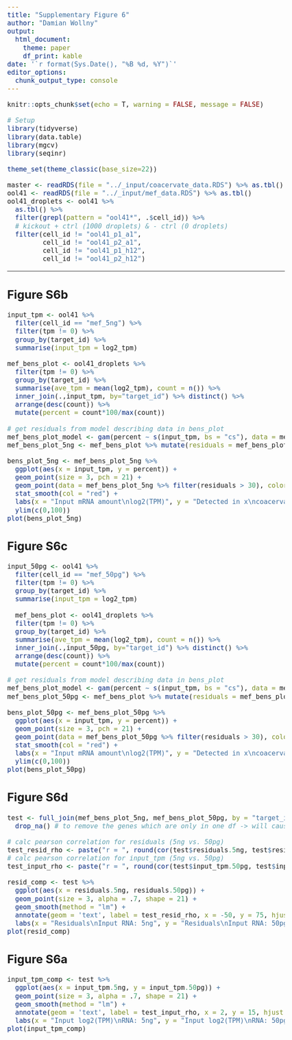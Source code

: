 ```yaml
---
title: "Supplementary Figure 6"
author: "Damian Wollny"
output:
  html_document:
    theme: paper
    df_print: kable
date: '`r format(Sys.Date(), "%B %d, %Y")`'
editor_options: 
  chunk_output_type: console
---
```


```r
knitr::opts_chunk$set(echo = T, warning = FALSE, message = FALSE)
```

```r
# Setup
library(tidyverse)
library(data.table)
library(mgcv)
library(seqinr)

theme_set(theme_classic(base_size=22))
```

<style type="text/css">

body, td {
   font-size: 18px;
}
</style>

```r
master <- readRDS(file = "../_input/coacervate_data.RDS") %>% as.tbl()
ool41 <- readRDS(file = "../_input/mef_data.RDS") %>% as.tbl()
ool41_droplets <- ool41 %>% 
  as.tbl() %>% 
  filter(grepl(pattern = "ool41*", .$cell_id)) %>% 
  # kickout + ctrl (1000 droplets) & - ctrl (0 droplets)
  filter(cell_id != "ool41_p1_a1",
         cell_id != "ool41_p2_a1",
         cell_id != "ool41_p1_h12",
         cell_id != "ool41_p2_h12")
```

________________________________________

## Figure S6b

```r
input_tpm <- ool41 %>%
  filter(cell_id == "mef_5ng") %>% 
  filter(tpm != 0) %>% 
  group_by(target_id) %>% 
  summarise(input_tpm = log2_tpm)

mef_bens_plot <- ool41_droplets %>% 
  filter(tpm != 0) %>% 
  group_by(target_id) %>% 
  summarise(ave_tpm = mean(log2_tpm), count = n()) %>% 
  inner_join(.,input_tpm, by="target_id") %>% distinct() %>% 
  arrange(desc(count)) %>% 
  mutate(percent = count*100/max(count)) 

# get residuals from model describing data in bens_plot
mef_bens_plot_model <- gam(percent ~ s(input_tpm, bs = "cs"), data = mef_bens_plot)
mef_bens_plot_5ng <- mef_bens_plot %>% mutate(residuals = mef_bens_plot_model$residuals)

bens_plot_5ng <- mef_bens_plot_5ng %>% 
  ggplot(aes(x = input_tpm, y = percent)) +
  geom_point(size = 3, pch = 21) +
  geom_point(data = mef_bens_plot_5ng %>% filter(residuals > 30), color = "indianred4", size = 4, alpha = 0.4) +
  stat_smooth(col = "red") +
  labs(x = "Input mRNA amount\nlog2(TPM)", y = "Detected in x\ncoacervates [%]", title = "Input RNA amount: 5ng") +
  ylim(c(0,100))
plot(bens_plot_5ng)
```

## Figure S6c

```r
input_50pg <- ool41 %>%
  filter(cell_id == "mef_50pg") %>% 
  filter(tpm != 0) %>% 
  group_by(target_id) %>% 
  summarise(input_tpm = log2_tpm)

  mef_bens_plot <- ool41_droplets %>% 
  filter(tpm != 0) %>% 
  group_by(target_id) %>% 
  summarise(ave_tpm = mean(log2_tpm), count = n()) %>% 
  inner_join(.,input_50pg, by="target_id") %>% distinct() %>% 
  arrange(desc(count)) %>% 
  mutate(percent = count*100/max(count)) 

# get residuals from model describing data in bens_plot
mef_bens_plot_model <- gam(percent ~ s(input_tpm, bs = "cs"), data = mef_bens_plot)
mef_bens_plot_50pg <- mef_bens_plot %>% mutate(residuals = mef_bens_plot_model$residuals)

bens_plot_50pg <- mef_bens_plot_50pg %>% 
  ggplot(aes(x = input_tpm, y = percent)) +
  geom_point(size = 3, pch = 21) +
  geom_point(data = mef_bens_plot_50pg %>% filter(residuals > 30), color = "indianred4", size = 4, alpha = 0.4) +
  stat_smooth(col = "red") +
  labs(x = "Input mRNA amount\nlog2(TPM)", y = "Detected in x\ncoacervates [%]", title = "Input RNA amount: 50pg") +
  ylim(c(0,100))
plot(bens_plot_50pg)
```

## Figure S6d

```r
test <- full_join(mef_bens_plot_5ng, mef_bens_plot_50pg, by = "target_id", suffix = c(".5ng", ".50pg")) %>%
  drop_na() # to remove the genes which are only in one df -> will cause error when calc. pearson correl.

# calc pearson correlation for residuals (5ng vs. 50pg)
test_resid_rho <- paste("r = ", round(cor(test$residuals.5ng, test$residuals.50pg, method = "pearson"),2), sep = "")
# calc pearson correlation for input_tpm (5ng vs. 50pg)
test_input_rho <- paste("r = ", round(cor(test$input_tpm.50pg, test$input_tpm.5ng, method = "pearson"),2), sep = "")

resid_comp <- test %>% 
  ggplot(aes(x = residuals.5ng, residuals.50pg)) +
  geom_point(size = 3, alpha = .7, shape = 21) +
  geom_smooth(method = "lm") +
  annotate(geom = 'text', label = test_resid_rho, x = -50, y = 75, hjust = -.0, vjust = 0, size = 7) +
  labs(x = "Residuals\nInput RNA: 5ng", y = "Residuals\nInput RNA: 50pg", title = "Comparison of residuals")
plot(resid_comp)
```

## Figure S6a

```r
input_tpm_comp <- test %>% 
  ggplot(aes(x = input_tpm.5ng, y = input_tpm.50pg)) +
  geom_point(size = 3, alpha = .7, shape = 21) +
  geom_smooth(method = "lm") +
  annotate(geom = 'text', label = test_input_rho, x = 2, y = 15, hjust = -.0, vjust = 0, size = 7) +
  labs(x = "Input log2(TPM)\nRNA: 5ng", y = "Input log2(TPM)\nRNA: 50pg", title = "Comparison of Input RNA amount")
plot(input_tpm_comp)
```


